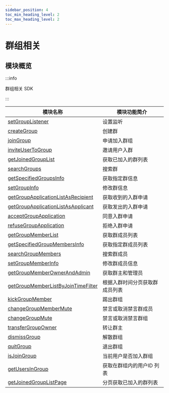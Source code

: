 ```yaml
---
sidebar_position: 4
toc_min_heading_level: 2
toc_max_heading_level: 2
---
```


# 群组相关

## 模块概览

:::info

群组相关 SDK

:::

| 模块名称                                                                                         | 模块功能简介                   |
| ------------------------------------------------------------------------------------------------ | ------------------------------ |
| [setGroupListener](docs/sdks/api/group/setGroupListener.mdx)                                     | 设置监听                       |
| [createGroup](docs/sdks/api/group/createGroup.mdx)                                               | 创建群                         |
| [joinGroup](docs/sdks/api/group/joinGroup.mdx)                                                   | 申请加入群组                   |
| [inviteUserToGroup](docs/sdks/api/group/inviteUserToGroup.mdx)                                   | 邀请用户入群                   |
| [getJoinedGroupList](docs/sdks/api/group/getJoinedGroupList.mdx)                                 | 获取已加入的群列表             |
| [searchGroups](docs/sdks/api/group/searchGroups.mdx)                                             | 搜索群                         |
| [getSpecifiedGroupsInfo](docs/sdks/api/group/getSpecifiedGroupsInfo.mdx)                         | 获取指定群信息                 |
| [setGroupInfo](docs/sdks/api/group/setGroupInfo.mdx)                                             | 修改群信息                     |
| [getGroupApplicationListAsRecipient](docs/sdks/api/group/getGroupApplicationListAsRecipient.mdx) | 获取收到的入群申请             |
| [getGroupApplicationListAsApplicant](docs/sdks/api/group/getGroupApplicationListAsApplicant.mdx) | 获取发出的入群申请             |
| [acceptGroupApplication](docs/sdks/api/group/acceptGroupApplication.mdx)                         | 同意入群申请                   |
| [refuseGroupApplication](docs/sdks/api/group/refuseGroupApplication.mdx)                         | 拒绝入群申请                   |
| [getGroupMemberList](docs/sdks/api/group/getGroupMemberList.mdx)                                 | 获取群成员列表                 |
| [getSpecifiedGroupMembersInfo](docs/sdks/api/group/getSpecifiedGroupMembersInfo.mdx)             | 获取指定群成员列表             |
| [searchGroupMembers](docs/sdks/api/group/searchGroupMembers.mdx)                                 | 搜索群成员                     |
| [setGroupMemberInfo](docs/sdks/api/group/setGroupMemberInfo.mdx)                                 | 修改群成员信息                 |
| [getGroupMemberOwnerAndAdmin](docs/sdks/api/group/getGroupMemberOwnerAndAdmin.mdx)               | 获取群主和管理员               |
| [getGroupMemberListByJoinTimeFilter](docs/sdks/api/group/getGroupMemberListByJoinTimeFilter.mdx) | 根据入群时间分页获取群成员列表 |
| [kickGroupMember](docs/sdks/api/group/kickGroupMember.mdx)                                       | 踢出群组                       |
| [changeGroupMemberMute](docs/sdks/api/group/changeGroupMemberMute.mdx)                           | 禁言或取消禁言群成员           |
| [changeGroupMute](docs/sdks/api/group/changeGroupMute.mdx)                                       | 禁言或取消禁言群组             |
| [transferGroupOwner](docs/sdks/api/group/transferGroupOwner.mdx)                                 | 转让群主                       |
| [dismissGroup](docs/sdks/api/group/dismissGroup.mdx)                                             | 解散群组                       |
| [quitGroup](docs/sdks/api/group/quitGroup.mdx)                                                   | 退出群组                       |
| [isJoinGroup](docs/sdks/api/group/isJoinGroup.mdx)                                               | 当前用户是否加入群组       |
| [getUsersInGroup](docs/sdks/api/group/getUsersInGroup.mdx)                                       | 获取在群组内的用户ID 列表     |
| [getJoinedGroupListPage](docs/sdks/api/group/getJoinedGroupListPage.mdx)                                       | 分页获取已加入的群列表     |